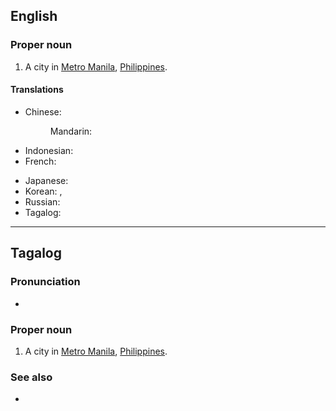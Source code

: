 ==English==
{{wikipedia|Quezon City}}

===Proper noun===
{{en-proper noun|head=Quezon City}}

# A city in [[Metro Manila]], [[Philippines]].

====Translations====
{{trans-top|city in Metro Manila, Philippines}}
* Chinese:
*: Mandarin: {{t|cmn|奎松市|tr=Kuísōnshì}}
* Indonesian: {{t|id|Kota Quezon}}
* French: {{t|fr|Quezón City}}
{{trans-mid}}
* Japanese: {{t|ja|ケソン|tr=Keson|sc=Jpan}}
* Korean: {{t|ko|퀘존 시티|tr=Kwejon Siti|sc=Hang}}, {{t|ko|케손 시티|tr=Keson Siti|sc=Hang}}
* Russian: {{t|ru|Кесон-Сити|tr=Keson-Siti}}
* Tagalog: {{t|tl|Lungsod ng Quezon}}
{{trans-bottom}}

----

==Tagalog==

===Pronunciation===
* {{audio|Tl-PH-Quezon City.ogg|Audio|lang=tl}}

===Proper noun===
{{head|tl|proper noun}}

# A city in [[Metro Manila]], [[Philippines]].

===See also===
* {{l|tl|Lungsod ng Quezon}}